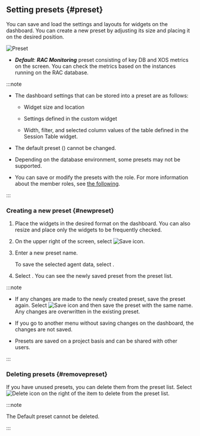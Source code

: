 ## Setting presets {#preset}

You can save and load the settings and layouts for widgets on the dashboard. You can create a new preset by adjusting its size and placing it on the desired position.

![Preset](/img/db-common-multidb-preset.png)

- ***Default***: ***RAC Monitoring*** preset consisting of key DB and XOS metrics on the screen. You can check the metrics based on the instances running on the RAC database.

:::note

- The dashboard settings that can be stored into a preset are as follows:

  - Widget size and location

  - Settings defined in the custom widget

  - Width, filter, and selected column values ​​of the table defined in the <UI>Session Table</UI> widget.

- The default preset (<Cmdname sid="kube_default" className="uitext" />) cannot be changed.

- Depending on the database environment, some presets may not be supported.

- You can save or modify the presets with the <Cmdname sid="edit_project" className="uitext" /> role. For more information about the member roles, see [the following](../project/project-structure#member-auth).

:::

### Creating a new preset {#newpreset}

1. Place the widgets in the desired format on the dashboard. You can also resize and place only the widgets to be frequently checked.

2. On the upper right of the screen, select ![Save icon](/img/ic-save.svg).

3. Enter a new preset name.

   <InDoc product="oracle,oracle-pro"><ImgLang img='db-dashboard-preset-save.png' desc='Preset' /></InDoc>

   To save the selected agent data, select <Cmdname sid="ITM07345" className="uitext" />.

4. Select <Cmdname sid="save" className="uitext" />. You can see the newly saved preset from the preset list.

:::note

- If any changes are made to the newly created preset, save the preset again. Select ![Save icon](/img/ic-save.svg) and then save the preset with the same name. Any changes are overwritten in the existing preset.

- If you go to another menu without saving changes on the dashboard, the changes are not saved.

- Presets are saved on a project basis and can be shared with other users.

:::

### Deleting presets {#removepreset}

If you have unused presets, you can delete them from the preset list. Select ![Delete icon](/img/ico-remove.svg) on the right of the item to delete from the preset list.

:::note

The <UI>Default</UI> preset cannot be deleted.

:::
